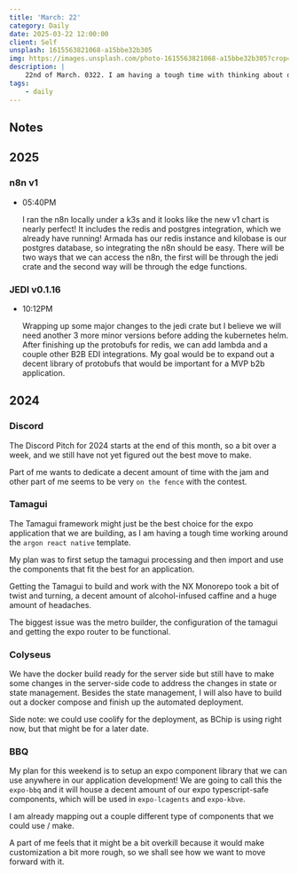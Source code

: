 ```yaml
---
title: 'March: 22'
category: Daily
date: 2025-03-22 12:00:00
client: Self
unsplash: 1615563821068-a15bbe32b305
img: https://images.unsplash.com/photo-1615563821068-a15bbe32b305?crop=entropy&cs=srgb&fm=jpg&ixid=MnwzNjM5Nzd8MHwxfHJhbmRvbXx8fHx8fHx8fDE2ODE3NDg2ODY&ixlib=rb-4.0.3&q=85
description: |
    22nd of March. 0322. I am having a tough time with thinking about daily journal entries haha.
tags:
    - daily
---
```


<Adsense />



## Notes


## 2025

### n8n v1

-   05:40PM

    I ran the n8n locally under a k3s and it looks like the new v1 chart is nearly perfect!
    It includes the redis and postgres integration, which we already have running!
    Armada has our redis instance and kilobase is our postgres database, so integrating the n8n should be easy.
    There will be two ways that we can access the n8n, the first will be through the jedi crate and the second way will be through the edge functions.

### JEDI v0.1.16

-   10:12PM

    Wrapping up some major changes to the jedi crate but I believe we will need another 3 more minor versions before adding the kubernetes helm.
    After finishing up the protobufs for redis, we can add lambda and a couple other B2B EDI integrations.
    My goal would be to expand out a decent library of protobufs that would be important for a MVP b2b application.

## 2024


### Discord

The Discord Pitch for 2024 starts at the end of this month, so a bit over a week, and we still have not yet figured out the best move to make. 

Part of me wants to dedicate a decent amount of time with the jam and other part of me seems to be very `on the fence` with the contest.



### Tamagui

The Tamagui framework might just be the best choice for the expo application that we are building, as I am having a tough time working around the `argon react native` template.

My plan was to first setup the tamagui processing and then import and use the components that fit the best for an application.

Getting the Tamagui to build and work with the NX Monorepo took a bit of twist and turning, a decent amount of alcohol-infused caffine and a huge amount of headaches. 

The biggest issue was the metro builder, the configuration of the tamagui and getting the expo router to be functional.



### Colyseus

We have the docker build ready for the server side but still have to make some changes in the server-side code to address the changes in state or state management.
Besides the state management, I will also have to build out a docker compose and finish up the automated deployment.

Side note: we could use coolify for the deployment, as BChip is using right now, but that might be for a later date.


### BBQ

My plan for this weekend is to setup an expo component library that we can use anywhere in our application development!
We are going to call this the `expo-bbq` and it will house a decent amount of our expo typescript-safe components, which will be used in `expo-lcagents` and `expo-kbve`.

I am already mapping out a couple different type of components that we could use / make.

A part of me feels that it might be a bit overkill because it would make customization a bit more rough, so we shall see how we want to move forward with it.

